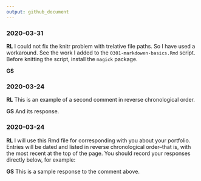 ```yaml
---
output: github_document
---
```




### 2020-03-31

**RL** I could not fix the knitr problem with trelative file paths. So I have used a workaround. See the work I added to the `0301-markdowen-basics.Rmd` script.  Before knitting the script, install the `magick` package. 

**GS** 






### 2020-03-24

**RL** This is an example of a second comment in reverse chronological order. 

**GS** And its response. 



### 2020-03-24

**RL** I will use this Rmd file for corresponding with you about your
portfolio. Entries will be dated and listed in reverse chronological
order--that is, with the most recent at the top of the page. You should record
your responses directly below, for example: 

**GS** This is a sample response to the comment
above.